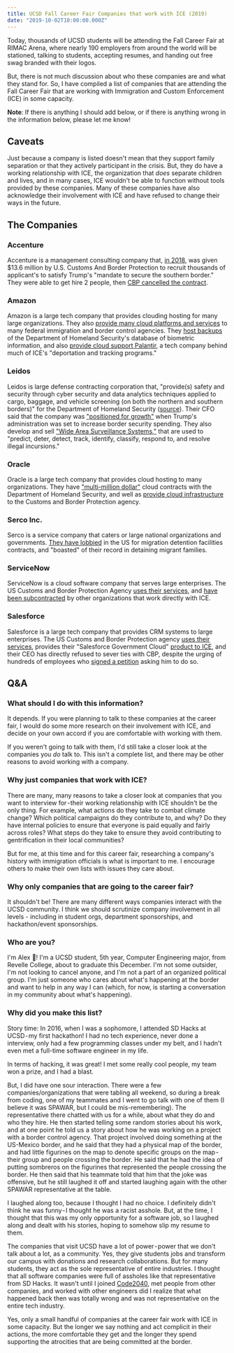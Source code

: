```yaml
---
title: UCSD Fall Career Fair Companies that work with ICE (2019)
date: "2019-10-02T10:00:00.000Z"
---
```


Today, thousands of UCSD students will be attending the Fall Career Fair at RIMAC Arena, where nearly 190 employers from around the world will be stationed, talking to students, accepting resumes, and handing out free swag branded with their logos.

But, there is not much discussion about who these companies are and what they stand for. So, I have compiled a list of companies that are attending the Fall Career Fair that are working with Immigration and Custom Enforcement (ICE) in some capacity.

**Note**: If there is anything I should add below, or if there is anything wrong in the information below, please let me know!

## Caveats

Just because a company is listed doesn't mean that they support family separation or that they actively participant in the crisis. But, they do have a working relationship with ICE, the organization that *does* separate children and lives, and in many cases, ICE wouldn't be able to function without tools provided by these companies. Many of these companies have also acknowledge their involvement with ICE and have refused to change their ways in the future.

## The Companies

### Accenture 

Accenture is a management consulting company that, [in 2018](https://www.npr.org/2018/12/11/675923576/customs-border-and-protection-paid-a-firm-13-6-million-to-hire-recruits-it-hired), was given $13.6 million by U.S. Customs And Border Protection to recruit thousands of applicant's to satisfy Trump's "mandate to secure the southern border." They were able to get hire 2 people, then [CBP cancelled the contract](https://www.cnn.com/2019/04/05/politics/cbp-terminate-hiring-contract-accenture/index.html). 

### Amazon 

Amazon is a large tech company that provides clouding hosting for many large organizations. They also [provide many cloud platforms and services](https://mijente.net/wp-content/uploads/2018/10/WHO%E2%80%99S-BEHIND-ICE_-The-Tech-and-Data-Companies-Fueling-Deportations-_v1.pdf) to many federal immigration and border control agencies. They [host backups](https://fortune.com/2018/10/23/tech-companies-surveillance-ice-immigrants/) of the Department of Homeland Security's database of biometric information, and also [provide cloud support Palantir](https://medium.com/@amazon_employee/im-an-amazon-employee-my-company-shouldn-t-sell-facial-recognition-tech-to-police-36b5fde934ac), a tech company behind much of ICE's "deportation and tracking programs."

### Leidos 

Leidos is large defense contracting corporation that, "provide(s) safety and security through cyber security and data analytics techniques applied to cargo, baggage, and vehicle screening (on both the northern and southern borders)" for the Department of Homeland Security ([source](https://www.davisite.org/2018/06/uc-davis-statement-on-chancellor-may-leidos-corp-and-heart-wrenching-political-tactics-for-refugees.html)). Their CFO said that the company was ["positioned for growth"](https://theintercept.com/2016/12/06/defense-companies-trump/) when Trump's administration was set to increase border security spending. They also develop and sell ["Wide Area Surveillance Systems,"](https://investors.leidos.com/news-and-events/news-releases/press-release-details/2012/SAIC-Introduces-Integrated-Wide-Area-Surveillance-System/default.aspx) that are used to "predict, deter, detect, track, identify, classify, respond to, and resolve illegal incursions."

### Oracle

Oracle is a large tech company that provides cloud hosting to many organizations. They have ["multi-million dollar"](https://mijente.net/wp-content/uploads/2018/10/WHO%E2%80%99S-BEHIND-ICE_-The-Tech-and-Data-Companies-Fueling-Deportations-_v1.pdf) cloud contracts with the Department of Homeland Security, and well as [provide cloud infrastructure](https://www.cnbc.com/2019/08/19/google-employees-implore-leaders-to-stop-working-with-us-bcp-ice.html) to the Customs and Border Protection agency.

### Serco Inc.

Serco is a service company that caters or large national organizations and governments. [They have lobbied](https://www.theguardian.com/us-news/2015/jun/19/serco-immigration-detention-centers-united-states) in the US for migration detention facilities contracts, and "boasted" of their record in detaining migrant families.

### ServiceNow

ServiceNow is a cloud software company that serves large enterprises. The US Customs and Border Protection Agency [uses their services](https://www.datacenterdynamics.com/news/google-employees-protest-against-border-agency-scandals/), and [have been subcontracted](https://etc.g2xchange.com/statics/ice-awards-contract-for-servicenow-sms-ppm-licenses-and-discovery-licenses/) by other organizations that work directly with ICE.

### Salesforce

Salesforce is a large tech company that provides CRM systems to large enterprises. The US Customs and Border Protection agency [uses their services](https://www.datacenterdynamics.com/news/google-employees-protest-against-border-agency-scandals/), provides their "Salesforce Government Cloud" [product to ICE](https://mijente.net/wp-content/uploads/2018/10/WHO%E2%80%99S-BEHIND-ICE_-The-Tech-and-Data-Companies-Fueling-Deportations-_v1.pdf), and their CEO has directly refused to sever ties with CBP, despite the urging of hundreds of employees who [signed a petition](https://gizmodo.com/salesforce-ceo-says-they-wont-sever-ties-with-customs-a-1827195457) asking him to do so.

## Q&A

### What should I do with this information?

It depends. If you were planning to talk to these companies at the career fair, I would do some more research on their involvement with ICE, and decide on your own accord if you are comfortable with working with them.

If you weren't going to talk with them, I'd still take a closer look at the companies you *do* talk to. This isn't a complete list, and there may be other reasons to avoid working with a company.

### Why just companies that work with ICE?

There are many, many reasons to take a closer look at companies that you want to interview for - their working relationship with ICE shouldn't be the only thing. For example, what actions do they take to combat climate change? Which political campaigns do they contribute to, and why? Do they have internal policies to ensure that everyone is paid equally and fairly across roles? What steps do they take to ensure they avoid contributing to gentrification in their local communities?

But for me, at this time and for this career fair, researching a company's history with immigration officials is what is important to me. I encourage others to make their own lists with issues they care about.

### Why only companies that are going to the career fair?

It shouldn't be! There are many different ways companies interact with the UCSD community. I think we should scrutinize company involvement in all levels - including in student orgs, department sponsorships, and hackathon/event sponsorships. 

### Who are you?

I'm Alex 👋! I'm a UCSD student, 5th year, Computer Engineering major, from Revelle College, about to graduate this December. I'm not some outsider, I'm not looking to cancel anyone, and I'm not a part of an organized political group. I'm just someone who cares about what's happening at the border and want to help in any way I can (which, for now, is starting a conversation in my community about what's happening). 

### Why did you make this list?

Story time: In 2016, when I was a sophomore, I attended SD Hacks at UCSD - my first hackathon! I had no tech experience, never done a interview, only had a few programming classes under my belt, and I hadn't even met a full-time software engineer in my life. 

In terms of hacking, it was great! I met some really cool people, my team won a prize, and I had a blast.

But, I did have one sour interaction. There were a few companies/organizations that were tabling all weekend, so during a break from coding, one of my teammates and I went to go talk with one of them (I believe it was SPAWAR, but I could be mis-remembering). The representative there chatted with us for a while, about what they do and who they hire. He then started telling some random stories about his work, and at one point he told us a story about how he was working on a project with a border control agency. That project involved doing something at the US-Mexico border, and he said that they had a physical map of the border, and had little figurines on the map to denote specific groups on the map - their group and people crossing the border. He said that he had the idea of putting sombreros on the figurines that represented the people crossing the border. He then said that his teammate told that him that the joke was offensive, but he still laughed it off and started laughing again with the other SPAWAR representative at the table.

I laughed along too, because I thought I had no choice. I definitely didn't think he was funny - I thought he was a racist asshole. But, at the time, I thought that this was my only opportunity for a software job, so I laughed along and dealt with his stories, hoping to somehow slip my resume to them.

The companies that visit UCSD have a lot of power - power that we don't talk about a lot, as a community. Yes, they give students jobs and transform our campus with donations and research collaborations. But for many students, they act as the sole representative of entire industries. I thought that all software companies were full of assholes like that representative from SD Hacks. It wasn't until I joined [Code2040](http://www.code2040.org/), met people from other companies, and worked with other engineers did I realize that what happened back then was totally wrong and was not representative on the entire tech industry. 

Yes, only a small handful of companies at the career fair work with ICE in some capacity. But the longer we say nothing and act complicit in their actions, the more comfortable they get and the longer they spend supporting the atrocities that are being committed at the border.
